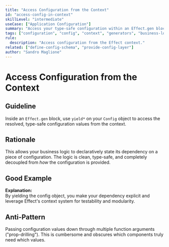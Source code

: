 ```yaml
---
title: "Access Configuration from the Context"
id: "access-config-in-context"
skillLevel: "intermediate"
useCase: ["Application Configuration"]
summary: "Access your type-safe configuration within an Effect.gen block by yielding the Config object you defined."
tags: ["configuration", "config", "context", "generators", "business-logic"]
rule:
  description: "Access configuration from the Effect context."
related: ["define-config-schema", "provide-config-layer"]
author: "Sandro Maglione"
---
```


# Access Configuration from the Context

## Guideline

Inside an `Effect.gen` block, use `yield*` on your `Config` object to access the resolved, type-safe configuration values from the context.

## Rationale

This allows your business logic to declaratively state its dependency on a piece of configuration. The logic is clean, type-safe, and completely decoupled from *how* the configuration is provided.

## Good Example

<Example path="./src/access-config-in-context.ts" />

**Explanation:**  
By yielding the config object, you make your dependency explicit and leverage Effect's context system for testability and modularity.

## Anti-Pattern

Passing configuration values down through multiple function arguments ("prop-drilling"). This is cumbersome and obscures which components truly need which values.
